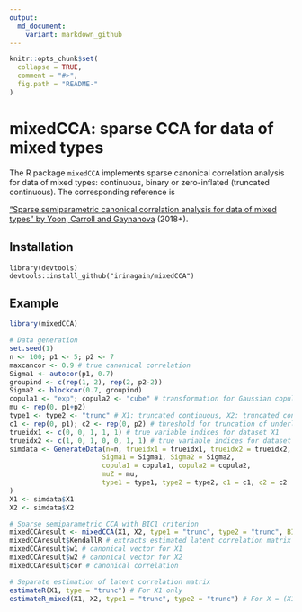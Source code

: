 ```yaml
---
output:
  md_document:
    variant: markdown_github
---
```


<!-- README.md is generated from README.Rmd. Please edit that file -->

```r
knitr::opts_chunk$set(
  collapse = TRUE,
  comment = "#>",
  fig.path = "README-"
)
```

# mixedCCA: sparse CCA for data of mixed types

The R package `mixedCCA` implements sparse canonical correlation analysis for data of mixed types: continuous, binary or zero-inflated (truncated continuous). The corresponding reference is

["Sparse semiparametric canonical correlation analysis for data of mixed types" by Yoon, Carroll and Gaynanova](http://arxiv.org/abs/1807.05274) (2018+).


## Installation

```install
library(devtools)
devtools::install_github("irinagain/mixedCCA")
```

## Example

```r
library(mixedCCA)

# Data generation
set.seed(1)
n <- 100; p1 <- 5; p2 <- 7
maxcancor <- 0.9 # true canonical correlation
Sigma1 <- autocor(p1, 0.7)
groupind <- c(rep(1, 2), rep(2, p2-2))
Sigma2 <- blockcor(0.7, groupind)
copula1 <- "exp"; copula2 <- "cube" # transformation for Gaussian copula model
mu <- rep(0, p1+p2)
type1 <- type2 <- "trunc" # X1: truncated continuous, X2: truncated continuous
c1 <- rep(0, p1); c2 <- rep(0, p2) # threshold for truncation of underlying continuous variable
trueidx1 <- c(0, 0, 1, 1, 1) # true variable indices for dataset X1
trueidx2 <- c(1, 0, 1, 0, 0, 1, 1) # true variable indices for dataset X2
simdata <- GenerateData(n=n, trueidx1 = trueidx1, trueidx2 = trueidx2, maxcancor = maxcancor,
                       Sigma1 = Sigma1, Sigma2 = Sigma2,
                       copula1 = copula1, copula2 = copula2,
                       muZ = mu,
                       type1 = type1, type2 = type2, c1 = c1, c2 = c2
)
X1 <- simdata$X1
X2 <- simdata$X2

# Sparse semiparametric CCA with BIC1 criterion
mixedCCAresult <- mixedCCA(X1, X2, type1 = "trunc", type2 = "trunc", BICtype = 1)
mixedCCAresult$KendallR # extracts estimated latent correlation matrix
mixedCCAresult$w1 # canonical vector for X1
mixedCCAresult$w2 # canonical vector for X2
mixedCCAresult$cor # canonical correlation

# Separate estimation of latent correlation matrix
estimateR(X1, type = "trunc") # For X1 only
estimateR_mixed(X1, X2, type1 = "trunc", type2 = "trunc") # For X = (X1, X2)
```
